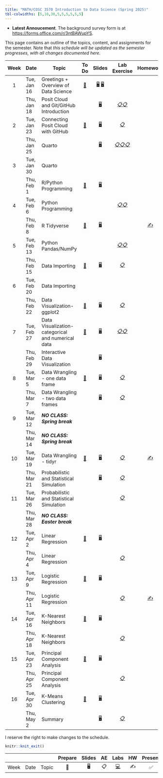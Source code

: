 ```yaml
---
title: "MATH/COSC 3570 Introduction to Data Science (Spring 2025)"
tbl-colwidths: [5,10,30,5,5,5,5,5,5]
---
```


- **Latest Annoucement**. The background survey form is at [https://forms.office.com/r/3ntBAWupYS](https://nam02.safelinks.protection.outlook.com/?url=https%3A%2F%2Fforms.office.com%2Fr%2F3ntBAWupYS&data=05%7C02%7Ccheng-han.yu%40marquette.edu%7C754dacb312df459315d508dd2f48107e%7Cabe32f68c72d420db5bd750c63a268e4%7C0%7C0%7C638718708750586481%7CUnknown%7CTWFpbGZsb3d8eyJFbXB0eU1hcGkiOnRydWUsIlYiOiIwLjAuMDAwMCIsIlAiOiJXaW4zMiIsIkFOIjoiTWFpbCIsIldUIjoyfQ%3D%3D%7C0%7C%7C%7C&sdata=hqHeIw%2Btk05LxhBz%2Bx6SG1WDKPyNvnFIH0sL18IuMLM%3D&reserved=0).

This page contains an outline of the topics, content, and assignments for the semester. Note that *this schedule will be updated as the semester progresses, with all changes documented here*.

::: column-screen-inset-right
| Week | Date | Topic | To Do | Slides | Lab Exercise | Homework | Lab Presentation | Project |
|:------:|--------|--------|:------:|:------:|:------:|:------:|:------:|--------|
| 1 | Tue, Jan 16 | Greetings + Overview of Data Science | [📖](/weeks/week-1.html "Week 1") | [🖥️](/slides/01-syllabus.html "01-Syllabus") [🖥️](/slides/02-datascience.html "02-datascience") |  |  |  |  |
|  | Thu, Jan 18 | Posit Cloud and Git/GitHub Introduction |  | [🖥️](/slides/03-posit.html "03-posit") | [📋](/exercise/lab00-posit.html "lab00-posit")[📋](/exercise/lab01-rscript.html "lab01-rscript") |  |  |  |
| 2 | Tue, Jan 23 | Connecting Posit Cloud with GitHub | [📖](/weeks/week-2.html "Week 2") | [🖥️](/slides/04-git.html "04-git") | [📋](/exercise/lab00-git.html "lab00-git") |  |  |  |
|  | Thu, Jan 25 | Quarto |  | [🖥️](/slides/05-quarto.html "05-quarto") | [📋](/exercise/lab02-quarto.html "lab02-quarto")[📋](/exercise/lab03-markdown.html "lab03-markdown")[📋](/exercise/lab04-chunk.html "lab04-chunk") |  |  |  |
| 3 | Tue, Jan 30 | Quarto |  |  |  |  |  |  |
|  | Thu, Feb 1 | R/Python Programming | [📖](/weeks/week-3.html "Week 3") | [🖥️](/slides/06-syntax.html "06-syntax") |  |  |  |  |
| 4 | Tue, Feb 6 | Python Programming |  |  | [📋](/exercise/lab05-rtype.html "lab05-rtype")[📋](/exercise/lab06-py.html "lab06-py") |  |  |  |
|  | Thu, Feb 8 | R Tidyverse | [📖](/weeks/week-4.html "Week 4") | [🖥️](/slides/07-package.html "07-package") |  | [✍️](/hw/hw1.html "hw1") |  |  |
| 5 | Tue, Feb 13 | Python Pandas/NumPy |  |  | [📋](/exercise/lab08-tibble.html "lab08-tibble")[📋](/exercise/lab09-numpy.html "lab09-numpy") |  | [✅](/exercise/lab07-plot.html "lab07-plot") |  |
|  | Thu, Feb 15 | Data Importing | [📖](/weeks/week-5.html "Week 5") | [🖥️](/slides/08-import.html "08-import") | [📋](/exercise/lab10-import.html "lab10-import") |  |  |  |
| 6 | Tue, Feb 20 | Data Importing |  |  |  |  |  |  |
|  | Thu, Feb 22 | Data Visualization-ggplot2 | [📖](/weeks/week-6.html "Week 6") | [🖥️](/slides/09-ggplot2.html "09-ggplot2") | [📋](/exercise/lab11-ggplot2.html "lab11-ggplot2") |  |  |  |
| 7 | Tue, Feb 27 | Data Visualization-categorical and numerical data | [📖](/weeks/week-7.html "Week 7") | [🖥️](/slides/10-viz.html "10-viz") | [📋](/exercise/lab12-facet.html "lab12-facet")[📋](/exercise/lab13-visualization.html "lab13-visualization") |  |  |  |
|  | Thu, Feb 29 | Interactive Data Visualization |  | [🖥️](/slides/11-interactive-viz.html "11-interactive-viz") |  |  |  |  |
| 8 | Tue, Mar 5 | Data Wrangling - one data frame | [📖](/weeks/week-8.html "Week 8") | [🖥️](/slides/12-dplyr-1.html "12-dplyr-1") | [📋](/exercise/lab15-dplyr.html "lab15-dplyr") |  | [✅](/exercise/lab14-interactive.html "lab14-interactive") |  |
|  | Thu, Mar 7 | Data Wrangling - two data frames |  | [🖥️](/slides/13-dplyr-2.html "13-dplyr-2") | [📋](/exercise/lab16-join.html "lab16-join") |  |  |  |
| 9 | Tue, Mar 12 | ***NO CLASS: Spring break*** |  |  |  |  |  |  |
|  | Thu, Mar 14 | ***NO CLASS: Spring break*** |  |  |  |  |  |  |
| 10 | Tue, Mar 19 | Data Wrangling - tidyr | [📖](/weeks/week-10.html "Week 10") | [🖥️](/slides/14-tidyr.html "14-tidyr") | [📋](/exercise/lab17-tidyr.html "lab17-tidyr") | [✍️](/hw/hw2.html "Homework 2") |  |  |
|  | Thu, Mar 21 | Probabilistic and Statistical Simulation |  | [🖥️](/slides/15-probstat.html "15-probstat") | [📋](/exercise/lab18-prob.html "lab18-prob") |  |  |  |
| 11 | Tue, Mar 26 | Probabilistic and Statistical Simulation |  |  | [📋](/exercise/lab19-ci.html "lab19-ci") |  |  |  |
|  | Thu, Mar 28 | ***NO CLASS: Easter break*** |  |  |  |  |  | Team Up [📂](project-description.html "project-description") |
| 12 | Tue, Apr 2 | Linear Regression | [📖](/weeks/week-12.html "Week 12") | [🖥️](/slides/16-linear-reg.html "16-linear-reg") |  |  |  |  |
|  | Thu, Apr 4 | Linear Regression |  |  | [📋](/exercise/lab20-slr.html "lab20-slr") |  |  |  |
| 13 | Tue, Apr 9 | Logistic Regression | [📖](/weeks/week-13.html "Week 13") | [🖥️](/slides/17-logistic-reg.html "17-logistic-reg") |  |  |  |  |
|  | Thu, Apr 11 | Logistic Regression |  |  | [📋](/exercise/lab21-logistic.html "lab21-logistic") | [✍️](/hw/hw3.html "hw3") |  |  |
| 14 | Tue, Apr 16 | K-Nearest Neighbors | [📖](/weeks/week-14.html "Week 14") | [🖥️](/slides/18-knn.html "18-knn") |  |  |  |  |
|  | Thu, Apr 18 | K-Nearest Neighbors |  |  | [📋](/exercise/lab22-knn.html "lab22-knn") |  |  |  |
| 15 | Tue, Apr 23 | Principal Component Analysis | [📖](/weeks/week-15.html "Week 15") | [🖥️](/slides/19-pca.html "19-pca") |  |  |  |  |
|  | Thu, Apr 25 | Principal Component Analysis |  |  | [📋](/exercise/lab23-pca.html "lab23-pca") |  |  | Proposal [📂](project-work.html "project-work") |
| 16 | Tue, Apr 30 | K-Means Clustering | [📖](/weeks/week-16.html "Week 16") | [🖥️](/slides/20-kmeans.html "20-kmeans") |  |  |  |  |
|  | Thu, May 2 | Summary |  | [🖥️](/slides/summary.html "Summary") | [📋](/exercise/lab24-kmeans.html "lab24-kmeans") |  |  |  |
:::

I reserve the right to make changes to the schedule.

```r
knitr::knit_exit()
```

|   |   |   | Prepare | Slides | AE | Labs | HW | Present | Project |
|--------|--------|--------|:------:|:------:|:------:|:------:|:------:|:------:|:------:|
| Week | Date | Topic | 📖 | 🖥️ | 📋 | [💻](https://sakai.duke.edu/samigo-app/servlet/Login?id=6fa7ebf3-01af-42a6-91ba-3e813d3901221641094171786) | ✍️ | ✅ | 📂 |

